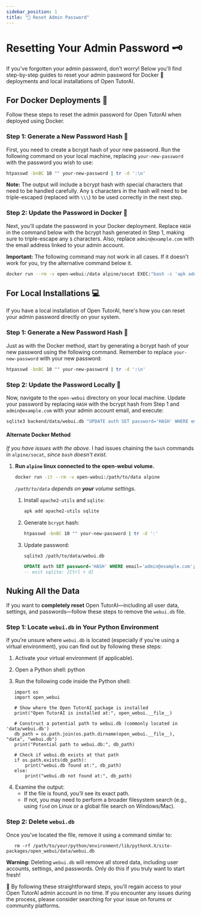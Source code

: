 ```yaml
---
sidebar_position: 1
title: "🔑 Reset Admin Password"
---
```


# Resetting Your Admin Password 🗝️

If you've forgotten your admin password, don't worry! Below you'll find step-by-step guides to reset your admin password for Docker 🐳 deployments and local installations of Open TutorAI.

## For Docker Deployments 🐳

Follow these steps to reset the admin password for Open TutorAI when deployed using Docker.

### Step 1: Generate a New Password Hash 🔐

First, you need to create a bcrypt hash of your new password. Run the following command on your local machine, replacing `your-new-password` with the password you wish to use:

```bash
htpasswd -bnBC 10 "" your-new-password | tr -d ':\n'
```

**Note:** The output will include a bcrypt hash with special characters that need to be handled carefully. Any `$` characters in the hash will need to be triple-escaped (replaced with `\\\`) to be used correctly in the next step.

### Step 2: Update the Password in Docker 🔄

Next, you'll update the password in your Docker deployment. Replace `HASH` in the command below with the bcrypt hash generated in Step 1, making sure to triple-escape any `$` characters. Also, replace `admin@example.com` with the email address linked to your admin account.

**Important:** The following command may not work in all cases. If it doesn't work for you, try the alternative command below it.

```bash
docker run --rm -v open-webui:/data alpine/socat EXEC:"bash -c 'apk add sqlite && echo UPDATE auth SET password='\''HASH'\'' WHERE email='\''admin@example.com'\''; | sqlite3 /data/webui.db'", STDIO
```

## For Local Installations 💻

If you have a local installation of Open TutorAI, here's how you can reset your admin password directly on your system.

### Step 1: Generate a New Password Hash 🔐

Just as with the Docker method, start by generating a bcrypt hash of your new password using the following command. Remember to replace `your-new-password` with your new password:

```bash
htpasswd -bnBC 10 "" your-new-password | tr -d ':\n'
```

### Step 2: Update the Password Locally 🔄

Now, navigate to the `open-webui` directory on your local machine. Update your password by replacing `HASH` with the bcrypt hash from Step 1 and `admin@example.com` with your admin account email, and execute:

```bash
sqlite3 backend/data/webui.db "UPDATE auth SET password='HASH' WHERE email='admin@example.com';"
```


#### Alternate Docker Method

_If you have issues with the above._  I had issues chaining the `bash` commands in `alpine/socat`, _since `bash` doesn't exist._

1. **Run `alpine` linux connected to the open-webui volume.**

    ```bash
    docker run -it --rm -v open-webui:/path/to/data alpine
    ```
    _`/path/to/data` depends on __your__ volume settings._

    1. Install `apache2-utils` and `sqlite`:

        ```sh
        apk add apache2-utils sqlite
        ```
    1. Generate `bcrypt` hash:

        ```sh
        htpasswd -bnBC 10 "" your-new-password | tr -d ':'
        ```

    1. Update password:

        ```sh
        sqlite3 /path/to/data/webui.db
        ```

        ```sql
        UPDATE auth SET password='HASH' WHERE email='admin@example.com';
        -- exit sqlite: [Ctrl + d]
        ```
## Nuking All the Data

If you want to **completely reset** Open TutorAI—including all user data, settings, and passwords—follow these steps to remove the `webui.db` file.

### Step 1: Locate `webui.db` in Your Python Environment

If you’re unsure where `webui.db` is located (especially if you're using a virtual environment), you can find out by following these steps:

1. Activate your virtual environment (if applicable).
2. Open a Python shell:
   python

3. Run the following code inside the Python shell:
```
   import os
   import open_webui

   # Show where the Open TutorAI package is installed
   print("Open TutorAI is installed at:", open_webui.__file__)

   # Construct a potential path to webui.db (commonly located in 'data/webui.db')
   db_path = os.path.join(os.path.dirname(open_webui.__file__), "data", "webui.db")
   print("Potential path to webui.db:", db_path)

   # Check if webui.db exists at that path
   if os.path.exists(db_path):
       print("webui.db found at:", db_path)
   else:
       print("webui.db not found at:", db_path)
```
4. Examine the output:
   - If the file is found, you’ll see its exact path.
   - If not, you may need to perform a broader filesystem search (e.g., using `find` on Linux or a global file search on Windows/Mac).

### Step 2: Delete `webui.db`

Once you’ve located the file, remove it using a command similar to:

```
   rm -rf /path/to/your/python/environment/lib/pythonX.X/site-packages/open_webui/data/webui.db
```

**Warning:** Deleting `webui.db` will remove all stored data, including user accounts, settings, and passwords. Only do this if you truly want to start fresh!

        


📖 By following these straightforward steps, you'll regain access to your Open TutorAI admin account in no time. If you encounter any issues during the process, please consider searching for your issue on forums or community platforms.
